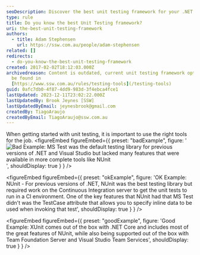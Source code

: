 ```yaml
---
seoDescription: Discover the best unit testing framework for your .NET project and streamline your testing process with XUnit, a popular choice among developers.
type: rule
title: Do you know the best Unit Testing framework?
uri: the-best-unit-testing-framework
authors:
  - title: Adam Stephensen
    url: https://ssw.com.au/people/adam-stephensen
related: []
redirects:
  - do-you-know-the-best-unit-testing-framework
created: 2017-02-02T18:12:03.000Z
archivedreason: Content is outdated, current unit testing framework options can
  be found in
  [https://www.ssw.com.au/rules/testing-tools](/testing-tools)
guid: 0afc7db0-4f87-4dd9-983d-3f4ebca4fce1
lastUpdated: 2023-12-11T23:02:22.000Z
lastUpdatedBy: Brook Jeynes [SSW]
lastUpdatedByEmail: jeynesbrook@gmail.com
createdBy: TiagoAraujo
createdByEmail: TiagoAraujo@ssw.com.au
---
```


When getting started with unit testing, it is important to use the right tools for the job.
<figureEmbed figureEmbed={{
  preset: "badExample",
  figure: '![Bad Example: MS Test was the default testing library for previous versions of .NET and Visual Studio but lacked many features that were available in more complete tools like NUnit](bestunittest-bad1.png)',
  shouldDisplay: true
} } />


<figureEmbed figureEmbed={{
  preset: "okExample",
  figure: 'OK Example: NUnit - For previous versions of .NET, NUnit was the best testing library but required work on the Continuous Integration server to get the unit tests to run in a CI environment. One of the key features that NUnit had that MS Test didn\'t was the TestCase attribute that allows you to specify inline data to be used when invoking that test',
  shouldDisplay: true
} } />


<figureEmbed figureEmbed={{
  preset: "goodExample",
  figure: 'Good Example: XUnit comes out of the box with .NET Core and includes most of the great features of NUnit, while also being supported out of the box with Team Foundation Server and Visual Studio Team Services',
  shouldDisplay: true
} } />
